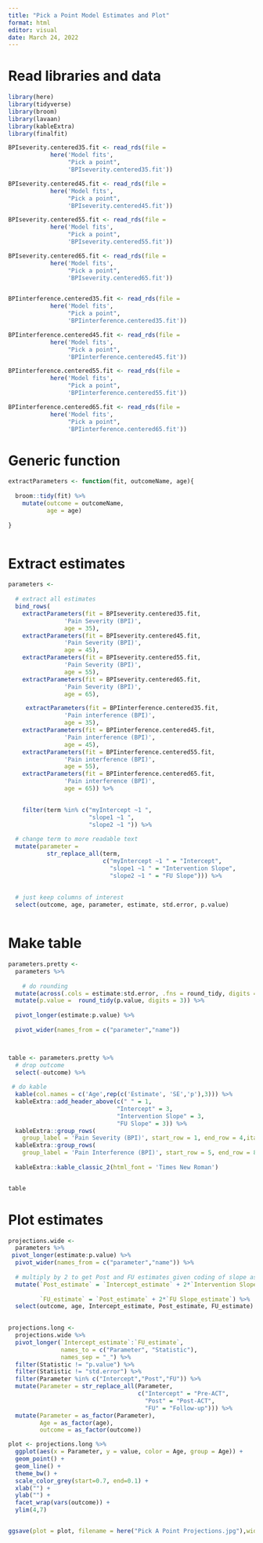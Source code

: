 ```yaml
---
title: "Pick a Point Model Estimates and Plot"
format: html
editor: visual
date: March 24, 2022
---
```


# Read libraries and data

```r
library(here)
library(tidyverse)
library(broom)
library(lavaan)
library(kableExtra)
library(finalfit)

```

```r

BPIseverity.centered35.fit <- read_rds(file = 
            here('Model fits',
                 "Pick a point",
                 'BPIseverity.centered35.fit'))

BPIseverity.centered45.fit <- read_rds(file = 
            here('Model fits',
                 "Pick a point",
                 'BPIseverity.centered45.fit'))

BPIseverity.centered55.fit <- read_rds(file = 
            here('Model fits',
                 "Pick a point",
                 'BPIseverity.centered55.fit'))

BPIseverity.centered65.fit <- read_rds(file = 
            here('Model fits',
                 "Pick a point",
                 'BPIseverity.centered65.fit'))


BPIinterference.centered35.fit <- read_rds(file = 
            here('Model fits',
                 "Pick a point",
                 'BPIinterference.centered35.fit'))

BPIinterference.centered45.fit <- read_rds(file = 
            here('Model fits',
                 "Pick a point",
                 'BPIinterference.centered45.fit'))

BPIinterference.centered55.fit <- read_rds(file = 
            here('Model fits',
                 "Pick a point",
                 'BPIinterference.centered55.fit'))

BPIinterference.centered65.fit <- read_rds(file = 
            here('Model fits',
                 "Pick a point",
                 'BPIinterference.centered65.fit'))
```

# Generic function

```r

extractParameters <- function(fit, outcomeName, age){
  
  broom::tidy(fit) %>%
    mutate(outcome = outcomeName,
           age = age)
  
}



```

# Extract estimates

```r


parameters <- 
  
  # extract all estimates
  bind_rows(
    extractParameters(fit = BPIseverity.centered35.fit,
                'Pain Severity (BPI)',
                age = 35),
    extractParameters(fit = BPIseverity.centered45.fit,
                'Pain Severity (BPI)',
                age = 45),
    extractParameters(fit = BPIseverity.centered55.fit,
                'Pain Severity (BPI)',
                age = 55),
    extractParameters(fit = BPIseverity.centered65.fit,
                'Pain Severity (BPI)',
                age = 65),

     extractParameters(fit = BPIinterference.centered35.fit,
                'Pain interference (BPI)',
                age = 35),
    extractParameters(fit = BPIinterference.centered45.fit,
                'Pain interference (BPI)',
                age = 45),
    extractParameters(fit = BPIinterference.centered55.fit,
                'Pain interference (BPI)',
                age = 55),
    extractParameters(fit = BPIinterference.centered65.fit,
                'Pain interference (BPI)',
                age = 65)) %>% 
    

    filter(term %in% c("myIntercept ~1 ", 
                       "slope1 ~1 ",
                       "slope2 ~1 ")) %>%
  
  # change term to more readable text
  mutate(parameter = 
           str_replace_all(term, 
                           c("myIntercept ~1 " = "Intercept",
                             "slope1 ~1 " = "Intervention Slope",
                             "slope2 ~1 " = "FU Slope"))) %>%
         
  
  # just keep columns of interest
  select(outcome, age, parameter, estimate, std.error, p.value) 



```

# Make table

```r

parameters.pretty <-
  parameters %>%
  
    # do rounding
  mutate(across(.cols = estimate:std.error, .fns = round_tidy, digits = 2)) %>%
  mutate(p.value =  round_tidy(p.value, digits = 3)) %>%
  
  pivot_longer(estimate:p.value) %>%
  
  pivot_wider(names_from = c("parameter","name"))



table <- parameters.pretty %>%
  # drop outcome
  select(-outcome) %>%
  
 # do kable
  kable(col.names = c('Age',rep(c('Estimate', 'SE','p'),3))) %>%
  kableExtra::add_header_above(c(" " = 1, 
                               "Intercept" = 3,
                               "Intervention Slope" = 3,
                               "FU Slope" = 3)) %>%
  kableExtra::group_rows(
    group_label = 'Pain Severity (BPI)', start_row = 1, end_row = 4,italic = TRUE, bold = FALSE) %>%
  kableExtra::group_rows(
    group_label = 'Pain Interference (BPI)', start_row = 5, end_row = 8, italic = TRUE, bold = FALSE) %>%
  
  kableExtra::kable_classic_2(html_font = 'Times New Roman')


table
```

# Plot estimates

```r

projections.wide <-
  parameters %>%
 pivot_longer(estimate:p.value) %>%
  pivot_wider(names_from = c("parameter","name")) %>%
  
  # multiply by 2 to get Post and FU estimates given coding of slope as one unit per elapsed timepoint, and each slope is over 3 timepoints
  mutate(`Post_estimate` = `Intercept_estimate` + 2*`Intervention Slope_estimate`,
           
         `FU_estimate` = `Post_estimate` + 2*`FU Slope_estimate`) %>%
  select(outcome, age, Intercept_estimate, Post_estimate, FU_estimate)
  

projections.long <- 
  projections.wide %>%
  pivot_longer(`Intercept_estimate`:`FU_estimate`, 
               names_to = c("Parameter", "Statistic"), 
               names_sep = "_") %>%
  filter(Statistic != "p.value") %>%
  filter(Statistic != "std.error") %>%
  filter(Parameter %in% c("Intercept","Post","FU")) %>%
  mutate(Parameter = str_replace_all(Parameter,
                                     c("Intercept" = "Pre-ACT",
                                       "Post" = "Post-ACT",
                                       "FU" = "Follow-up"))) %>%
  mutate(Parameter = as_factor(Parameter),
         Age = as_factor(age),
         outcome = as_factor(outcome))

```

```r

plot <- projections.long %>%
  ggplot(aes(x = Parameter, y = value, color = Age, group = Age)) +
  geom_point() +
  geom_line() +
  theme_bw() +
  scale_color_grey(start=0.7, end=0.1) + 
  xlab("") +
  ylab("") +
  facet_wrap(vars(outcome)) +
  ylim(4,7)


ggsave(plot = plot, filename = here("Pick A Point Projections.jpg"),width = 6, height = 4, units = "in")
```

